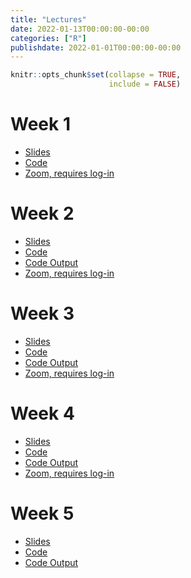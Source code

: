 ```yaml
---
title: "Lectures"
date: 2022-01-13T00:00:00-00:00
categories: ["R"]
publishdate: 2022-01-01T00:00:00-00:00
---
```


```r
knitr::opts_chunk$set(collapse = TRUE,
                      include = FALSE)
```

# Week 1

- [Slides](/lectures/week_1.html)
- [Code](/lectures/week_1.R)
- [Zoom, requires log-in](https://uic.zoom.us/rec/share/1zxve9GhpXo03ewLF6nuIT815dEMflUmt5JlzW9TZyOCceCYq82pljPwRmx_q9ey.vMFwpBLBhwRJiPNZ)

# Week 2

- [Slides](/lectures/week_2.html)
- [Code](/lectures/week_2_spatial.Rmd)
- [Code Output](/lectures/week_2_spatial.html)
- [Zoom, requires log-in](https://uic.zoom.us/rec/share/h6XgGC0LZhG5OPibcxE0x4Q3JWbMLXCl2ybr-DOxlER9ZivfnmbNWYhPXpnxJ4ts.UMyJbIAU5I2Gd9J1 )

# Week 3

- [Slides](https://docs.google.com/presentation/d/1BsgLD78mG1i6DVbBU09qRPSC2CEmCuFp42e594lyoR8/edit?usp=sharing)
- [Code](/lectures/week_3_regression_and_kmeans.Rmd)
- [Code Output](/lectures/week_3_regression_and_kmeans.html)
- [Zoom, requires log-in](https://uic.zoom.us/rec/share/a1bTqWEmStpxIue8YjjiL3xegtQ9IlLIG8rbbj189YYwBy5uqj2pzaK0YrZpUFkZ.LrBjHiHc8P9Ze3b9 )

# Week 4

- [Slides](https://docs.google.com/presentation/d/16lLXLg_2G5H9G8cb4YM4XXmTPXNCpK6EvkXfvTZFdoM/edit?usp=sharing)
- [Code](/lectures/week_4.Rmd)
- [Code Output](/lectures/week_4.html)
- [Zoom, requires log-in](https://uic.zoom.us/rec/share/8pCkSYy7CVl4PflrgX-B6-4ATmWWSxwaJiWzNcWhjdYt2xBRvYQ8Q8mx5H6MfoGX.JBWiNXOmxBOfX3oa)

# Week 5

- [Slides](https://docs.google.com/presentation/d/1j7S7FDCjgT0UrdzSdFeXVYBo93E6YaBGIcv2UwY1Vi0/edit?usp=sharing)
- [Code](/lectures/week_5.Rmd)
- [Code Output](/lectures/week_5.html)